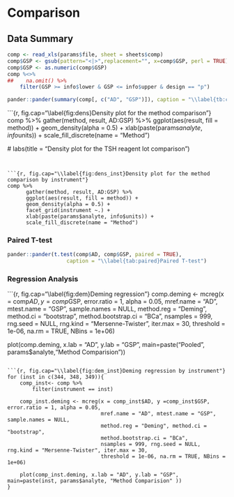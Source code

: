 # Comparison # 

## Data Summary ##

```r
comp <- read_xls(params$file, sheet = sheets$comp)
comp$GSP <- gsub(pattern="<|>",replacement="", x=comp$GSP, perl = TRUE) ## remove <,>
comp$GSP <- as.numeric(comp$GSP)
comp %<>%
##    na.omit() %>%
    filter(GSP >= info$lower & GSP <= info$upper & design == "p")

pander::pander(summary(comp[, c("AD", "GSP")]), caption = "\\label{tb:comp}Summary of Method Comparison Values")
```

```{r, fig.cap="\\label{fig:dens}Density plot for the method comparison"}
  comp %>%
      gather(method, result, AD:GSP) %>%
      ggplot(aes(result, fill = method)) +
      geom_density(alpha = 0.5) +
      xlab(paste(params$analyte, info$units)) +
      scale_fill_discrete(name = "Method")
   
  # labs(title = "Density plot for the TSH reagent lot comparison")
```


```{r, fig.cap="\\label{fig:dens_inst}Density plot for the method comparison by instrument"}
comp %>%
      gather(method, result, AD:GSP) %>%
      ggplot(aes(result, fill = method)) +
      geom_density(alpha = 0.5) +
      facet_grid(instrument ~.) +
      xlab(paste(params$analyte, info$units)) +
      scale_fill_discrete(name = "Method")

``` 
\FloatBarrier

### Paired T-test ###

```r
pander::pander(t.test(comp$AD, comp$GSP, paired = TRUE),
                   caption = "\\label{tab:paired}Paired T-test")
```

### Regression Analysis ###

```{r, fig.cap="\\label{fig:dem}Deming regression"}
comp.deming <- mcreg(x = comp$AD, y =comp$GSP, error.ratio = 1, alpha = 0.05,
                     mref.name = "AD", mtest.name = "GSP", sample.names = NULL,
                     method.reg = "Deming", method.ci = "bootstrap",
                     method.bootstrap.ci = "BCa",
                     nsamples = 999, rng.seed = NULL, rng.kind = "Mersenne-Twister", iter.max = 30,
                     threshold = 1e-06, na.rm = TRUE, NBins = 1e+06)

plot(comp.deming, x.lab = "AD", y.lab = "GSP", main=paste("Pooled", params$analyte,"Method Comparision"))
```

```{r, fig.cap="\\label{fig:dem_inst}Deming regression by instrument"}
for (inst in c(344, 348, 349)){
    comp_inst<- comp %>%
        filter(instrument == inst)

    comp_inst.deming <- mcreg(x = comp_inst$AD, y =comp_inst$GSP, error.ratio = 1, alpha = 0.05,
                              mref.name = "AD", mtest.name = "GSP", sample.names = NULL,
                              method.reg = "Deming", method.ci = "bootstrap",
                              method.bootstrap.ci = "BCa",
                              nsamples = 999, rng.seed = NULL, rng.kind = "Mersenne-Twister", iter.max = 30,
                              threshold = 1e-06, na.rm = TRUE, NBins = 1e+06)

    plot(comp_inst.deming, x.lab = "AD", y.lab = "GSP", main=paste(inst, params$analyte, "Method Comparision" ))
}
```

\FloatBarrier

